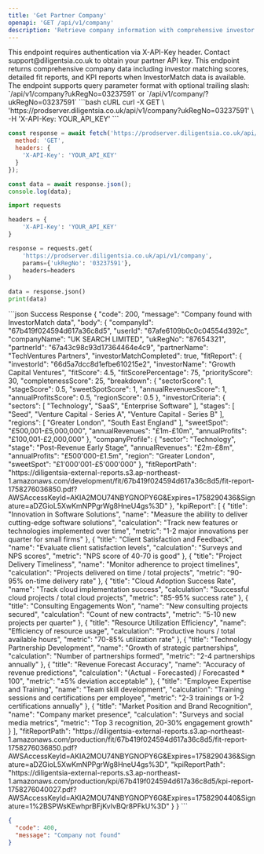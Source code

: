 ```yaml
---
title: 'Get Partner Company'
openapi: 'GET /api/v1/company'
description: 'Retrieve company information with comprehensive investor matching data'
---
```


<Note>
  This endpoint requires authentication via X-API-Key header. Contact support@diligentsia.co.uk to obtain your partner API key.
</Note>

<Info>
  This endpoint returns comprehensive company data including investor matching scores, detailed fit reports, and KPI reports when InvestorMatch data is available. The endpoint supports query parameter format with optional trailing slash: `/api/v1/company?ukRegNo=03237591` or `/api/v1/company/?ukRegNo=03237591`
</Info>

<RequestExample>
```bash cURL
curl -X GET \
  'https://prodserver.diligentsia.co.uk/api/v1/company?ukRegNo=03237591' \
  -H 'X-API-Key: YOUR_API_KEY'
```

```javascript JavaScript
const response = await fetch('https://prodserver.diligentsia.co.uk/api/v1/company?ukRegNo=03237591', {
  method: 'GET',
  headers: {
    'X-API-Key': 'YOUR_API_KEY'
  }
});

const data = await response.json();
console.log(data);
```

```python Python
import requests

headers = {
    'X-API-Key': 'YOUR_API_KEY'
}

response = requests.get(
    'https://prodserver.diligentsia.co.uk/api/v1/company',
    params={'ukRegNo': '03237591'},
    headers=headers
)

data = response.json()
print(data)
```
</RequestExample>

<ResponseExample>
```json Success Response
{
  "code": 200,
  "message": "Company found with InvestorMatch data",
  "body": {
    "companyId": "67b419f024594d617a36c8d5",
    "userId": "67afe6109b0c0c04554d392c",
    "companyName": "UK SEARCH LIMITED",
    "ukRegNo": "87654321",
    "partnerId": "67a43c98c93d17364464e4c9",
    "partnerName": "TechVentures Partners",
    "investorMatchCompleted": true,
    "fitReport": {
      "investorId": "66d5a7dcc8d1efbe610215e2",
      "investorName": "Growth Capital Ventures",
      "fitScore": 4.5,
      "fitScorePercentage": 75,
      "priorityScore": 30,
      "completenessScore": 25,
      "breakdown": {
        "sectorScore": 1,
        "stageScore": 0.5,
        "sweetSpotScore": 1,
        "annualRevenuesScore": 1,
        "annualProfitsScore": 0.5,
        "regionScore": 0.5
      },
      "investorCriteria": {
        "sectors": [
          "Technology",
          "SaaS",
          "Enterprise Software"
        ],
        "stages": [
          "Seed",
          "Venture Capital - Series A",
          "Venture Capital - Series B"
        ],
        "regions": [
          "Greater London",
          "South East England"
        ],
        "sweetSpot": "£500,001-£5,000,000",
        "annualRevenues": "£1m-£10m",
        "annualProfits": "£100,001-£2,000,000"
      },
      "companyProfile": {
        "sector": "Technology",
        "stage": "Post-Revenue Early Stage",
        "annualRevenues": "£2m-£8m",
        "annualProfits": "£500'000-£1.5m",
        "region": "Greater London",
        "sweetSpot": "£1'000'001-£5'000'000"
      },
      "fitReportPath": "https://diligentsia-external-reports.s3.ap-northeast-1.amazonaws.com/development/fit/67b419f024594d617a36c8d5/fit-report-1758276036850.pdf?AWSAccessKeyId=AKIA2MOU74NBYGNOPY6G&Expires=1758290436&Signature=aDZGioL5XwKmNPPgrWg8HneU4gs%3D"
    },
    "kpiReport": [
      {
        "title": "Innovation in Software Solutions",
        "name": "Measure the ability to deliver cutting-edge software solutions",
        "calculation": "Track new features or technologies implemented over time",
        "metric": "1-2 major innovations per quarter for small firms"
      },
      {
        "title": "Client Satisfaction and Feedback",
        "name": "Evaluate client satisfaction levels",
        "calculation": "Surveys and NPS scores",
        "metric": "NPS score of 40-70 is good"
      },
      {
        "title": "Project Delivery Timeliness",
        "name": "Monitor adherence to project timelines",
        "calculation": "Projects delivered on time / total projects",
        "metric": "90-95% on-time delivery rate"
      },
      {
        "title": "Cloud Adoption Success Rate",
        "name": "Track cloud implementation success",
        "calculation": "Successful cloud projects / total cloud projects",
        "metric": "85-95% success rate"
      },
      {
        "title": "Consulting Engagements Won",
        "name": "New consulting projects secured",
        "calculation": "Count of new contracts",
        "metric": "5-10 new projects per quarter"
      },
      {
        "title": "Resource Utilization Efficiency",
        "name": "Efficiency of resource usage",
        "calculation": "Productive hours / total available hours",
        "metric": "70-85% utilization rate"
      },
      {
        "title": "Technology Partnership Development",
        "name": "Growth of strategic partnerships",
        "calculation": "Number of partnerships formed",
        "metric": "2-4 partnerships annually"
      },
      {
        "title": "Revenue Forecast Accuracy",
        "name": "Accuracy of revenue predictions",
        "calculation": "(Actual - Forecasted) / Forecasted * 100",
        "metric": "±5% deviation acceptable"
      },
      {
        "title": "Employee Expertise and Training",
        "name": "Team skill development",
        "calculation": "Training sessions and certifications per employee",
        "metric": "2-3 trainings or 1-2 certifications annually"
      },
      {
        "title": "Market Position and Brand Recognition",
        "name": "Company market presence",
        "calculation": "Surveys and social media metrics",
        "metric": "Top 3 recognition, 20-30% engagement growth"
      }
    ],
    "fitReportPath": "https://diligentsia-external-reports.s3.ap-northeast-1.amazonaws.com/production/fit/67b419f024594d617a36c8d5/fit-report-1758276036850.pdf?AWSAccessKeyId=AKIA2MOU74NBYGNOPY6G&Expires=1758290436&Signature=aDZGioL5XwKmNPPgrWg8HneU4gs%3D",
    "kpiReportPath": "https://diligentsia-external-reports.s3.ap-northeast-1.amazonaws.com/production/kpi/67b419f024594d617a36c8d5/kpi-report-1758276040027.pdf?AWSAccessKeyId=AKIA2MOU74NBYGNOPY6G&Expires=1758290440&Signature=1%2BSPWsKEwhprBFjKvIvBQr8PFkU%3D"
  }
}
```

```json Error Response
{
  "code": 400,
  "message": "Company not found"
}
```
</ResponseExample>